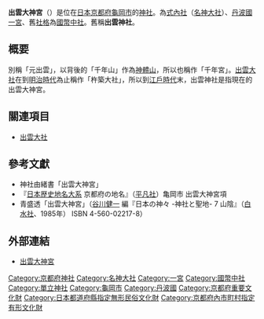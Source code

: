 {{日本神社
| name = 出雲大神宮
| img = File:Izumo daijingu.jpg
| img_capt = 本殿和拜殿
| image_width = 250px
| nihongo = 出雲大神宮
| hiragana = いずもだいじんぐう
| romaji = Izumo daijingū
| location = [[京都府|京都府]][[龜岡市|龜岡市]]千歲町千歲出雲無番地
| god = [[大國主命|大國主命]]<br/>[[三穗津姫尊|三穗津姫尊]]
| type = [[式內社|式內社]]（[[名神大社|名神大社]]）・[[丹波國|丹波國]][[一宮|一宮]]・[[國幣中社|國幣中社]]
| struct = 三間社[[流造|流造]]
| open_year = 
| cere_date = 10月21日
|}}

'''出雲大神宮'''（{{lang|ja|いずもだいじんぐう}}）是位在[[日本|日本]][[京都府|京都府]][[龜岡市|龜岡市]]的[[神社|神社]]。為[[式內社|式內社]]（[[名神大社|名神大社]]）、[[丹波國|丹波國]][[一宮|一宮]]、舊[[社格|社格]]為[[國幣中社|國幣中社]]。舊稱'''出雲神社'''。

== 概要 ==
別稱「元出雲」，以背後的「千年山」作為[[神體山|神體山]]，所以也稱作「千年宮」。[[出雲大社|出雲大社]]在到[[明治時代|明治時代]]為止稱作「杵築大社」，所以到[[江戶時代|江戶時代]]末，出雲神社是指現在的出雲大神宮。

== 關連項目 ==
*[[出雲大社|出雲大社]]

== 參考文獻 ==
{{refbegin}}
* 神社由緒書「出雲大神宮」
* 『[[日本歴史地名大系|日本歴史地名大系]] 京都府の地名』（[[平凡社|平凡社]]）亀岡市 出雲大神宮項
* 青盛透「出雲大神宮」（[[谷川健一|谷川健一]] 編『日本の神々 -神社と聖地- 7 山陰』（[[白水社|白水社]]、1985年） ISBN 4-560-02217-8）
{{refend}}

== 外部連結 ==
* [http://www.izumo-d.org/ 出雲大神宮] {{Wayback|url=http://www.izumo-d.org/ |date=20201119171923 }}

{{一宮}}
{{近代社格制度}}

{{DEFAULTSORT:Izumo daijingu}}
[[Category:京都府神社|Category:京都府神社]]
[[Category:名神大社|Category:名神大社]]
[[Category:一宮|Category:一宮]]
[[Category:國幣中社|Category:國幣中社]]
[[Category:單立神社|Category:單立神社]]
[[Category:龜岡市|Category:龜岡市]]
[[Category:丹波國|Category:丹波國]]
[[Category:京都府重要文化財|Category:京都府重要文化財]]
[[Category:日本都道府縣指定無形民俗文化財|Category:日本都道府縣指定無形民俗文化財]]
[[Category:京都府內市町村指定有形文化財|Category:京都府內市町村指定有形文化財]]